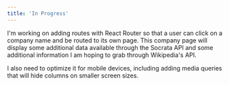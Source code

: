 ```yaml
---
title: 'In Progress'
---
```


I'm working on adding routes with React Router so that a user can click on a company name and be routed to its own page. This company page will display some additional data available through the Socrata API and some additional information I am hoping to grab through Wikipedia's API.

I also need to optimize it for mobile devices, including adding media queries that will hide columns on smaller screen sizes.
